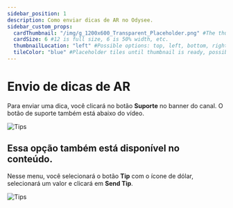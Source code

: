 ```yaml
---
sidebar_position: 1
description: Como enviar dicas de AR no Odysee.
sidebar_custom_props:
  cardThumbnail: "/img/g_1200x600_Transparent_Placeholder.png" #The thumbnail on the category card.
  cardSize: 6 #12 is full size, 6 is 50% width, etc.
  thumbnailLocation: "left" #Possible options: top, left, bottom, right, none
  tileColor: "blue" #Placeholder tiles until thumbnail is ready, possible options: blue, cream, darkpurple, lightpurple, mauve, orange, pink, none
---
```


# Envio de dicas de AR

Para enviar uma dica, você clicará no botão **Suporte** no banner do canal. O botão de suporte também está abaixo do vídeo.

![Tips](https://thumbs.odycdn.com/bebfbd4cf6da73a7d4e691cbe4e9942b.webp)

## Essa opção também está disponível no conteúdo.

Nesse menu, você selecionará o botão **Tip** com o ícone de dólar, selecionará um valor e clicará em **Send Tip**.

![Tips](https://thumbs.odycdn.com/a5b8e490d797ba077e3ffa0a449e499c.webp)
